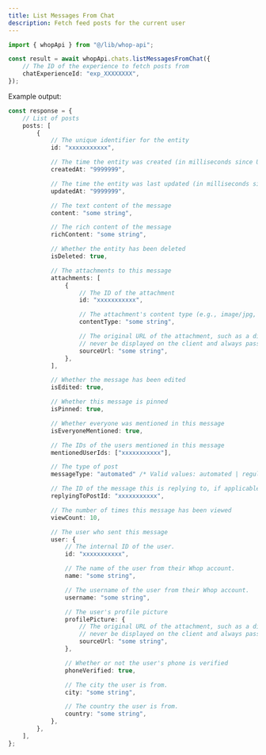 ```yaml
---
title: List Messages From Chat
description: Fetch feed posts for the current user
---
```


```typescript
import { whopApi } from "@/lib/whop-api";

const result = await whopApi.chats.listMessagesFromChat({
	// The ID of the experience to fetch posts from
	chatExperienceId: "exp_XXXXXXXX",
});

```

Example output:

```typescript
const response = {
	// List of posts
	posts: [
		{
			// The unique identifier for the entity
			id: "xxxxxxxxxxx",

			// The time the entity was created (in milliseconds since Unix epoch)
			createdAt: "9999999",

			// The time the entity was last updated (in milliseconds since Unix epoch)
			updatedAt: "9999999",

			// The text content of the message
			content: "some string",

			// The rich content of the message
			richContent: "some string",

			// Whether the entity has been deleted
			isDeleted: true,

			// The attachments to this message
			attachments: [
				{
					// The ID of the attachment
					id: "xxxxxxxxxxx",

					// The attachment's content type (e.g., image/jpg, video/mp4)
					contentType: "some string",

					// The original URL of the attachment, such as a direct link to S3. This should
					// never be displayed on the client and always passed to an Imgproxy transformer.
					sourceUrl: "some string",
				},
			],

			// Whether the message has been edited
			isEdited: true,

			// Whether this message is pinned
			isPinned: true,

			// Whether everyone was mentioned in this message
			isEveryoneMentioned: true,

			// The IDs of the users mentioned in this message
			mentionedUserIds: ["xxxxxxxxxxx"],

			// The type of post
			messageType: "automated" /* Valid values: automated | regular | system */,

			// The ID of the message this is replying to, if applicable
			replyingToPostId: "xxxxxxxxxxx",

			// The number of times this message has been viewed
			viewCount: 10,

			// The user who sent this message
			user: {
				// The internal ID of the user.
				id: "xxxxxxxxxxx",

				// The name of the user from their Whop account.
				name: "some string",

				// The username of the user from their Whop account.
				username: "some string",

				// The user's profile picture
				profilePicture: {
					// The original URL of the attachment, such as a direct link to S3. This should
					// never be displayed on the client and always passed to an Imgproxy transformer.
					sourceUrl: "some string",
				},

				// Whether or not the user's phone is verified
				phoneVerified: true,

				// The city the user is from.
				city: "some string",

				// The country the user is from.
				country: "some string",
			},
		},
	],
};

```
